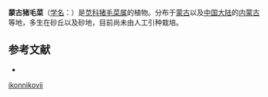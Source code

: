 {{Speciesbox
| name = 蒙古猪毛菜
| status = 
| status_system = 
| image =
| genus = Salsola
| species =  ikonnikovii
| authority = Iljin
}}

'''蒙古猪毛菜'''（[[学名|学名]]：{{lang|la|''Salsola ikonnikovii''}}）是[[苋科|苋科]][[猪毛菜属|猪毛菜属]]的植物。分布于[[蒙古|蒙古]]以及[[中国大陆|中国大陆]]的[[内蒙古|内蒙古]]等地，多生在砂丘以及砂地，目前尚未由人工引种栽培。

== 参考文献 ==
<div class="references-small">
* {{cite web| url =http://www.bioinfo.cn/db05/KmzwSpecies.php?action=view&id=3220| title =蒙古猪毛菜| work =《中国高等植物数据库全库》| publisher =中国科学院微生物研究所| author =昆明植物研究所| accessdate =2009-02-24| deadurl =yes| archiveurl =https://web.archive.org/web/20160305105704/http://www.bioinfo.cn/db05/KmzwSpecies.php?action=view&id=3220| archivedate =2016-03-05}}
</div>
{{Taxonbar|from=Q15226437}}

{{DEFAULTSORT:Salsola ikonnikovii}}
[[Category:猪毛菜属|ikonnikovii]]


{{Amaranthaceae-stub}}